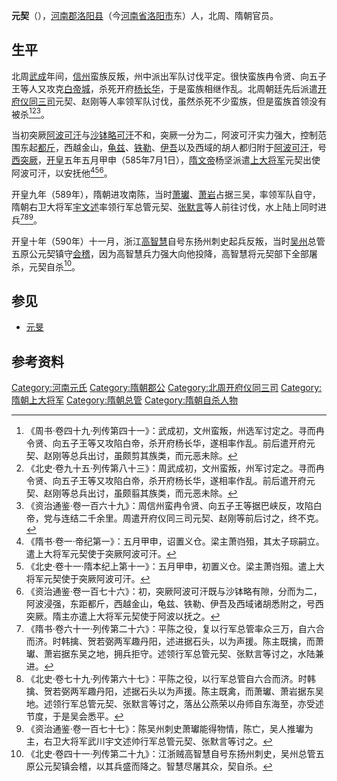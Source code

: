 '''元契'''（{{bd|？||590年||catIdx=Y元}}），[[河南郡|河南郡]][[洛阳县|洛阳县]]（今[[河南省|河南省]][[洛阳市|洛阳市]]东）人，北周、隋朝官员。

== 生平 ==
北周[[武成_(北周)|武成]]年间，[[信州_(重庆)|信州]]蛮族反叛，州中派出军队讨伐平定。很快蛮族冉令贤、向五子王等人又攻克[[白帝城|白帝城]]，杀死开府[[杨长华|杨长华]]，于是蛮族相继作乱。北周朝廷先后派遣[[开府仪同三司|开府仪同三司]]元契、赵刚等人率领军队讨伐，虽然杀死不少蛮族，但是蛮族首领没有被杀<ref>《周书·卷四十九·列传第四十一》：武成初，文州蛮叛，州选军讨定之。寻而冉令贤、向五子王等又攻陷白帝，杀开府杨长华，遂相率作乱。前后遣开府元契、赵刚等总兵出讨，虽颇剪其族类，而元恶未除。</ref><ref>《北史·卷九十五·列传第八十三》：周武成初，文州蛮叛，州军讨定之。寻而冉令贤、向五子王等又攻陷白帝，杀开府杨长华，遂相率作乱。前后遣开府元契、赵刚等总兵出讨，虽颇翦其族类，而元恶未除。</ref><ref>《资治通鉴·卷一百六十九》：周信州蛮冉令贤、向五子王等据巴峡反，攻陷白帝，党与连结二千余里。周遣开府仪同三司元契、赵刚等前后讨之，终不克。</ref>。

当初突厥[[阿波可汗|阿波可汗]]与[[沙钵略可汗|沙钵略可汗]]不和，突厥一分为二，阿波可汗实力强大，控制范围东起[[都斤|都斤]]，西越金山，[[龟兹|龟兹]]、[[铁勒|铁勒]]、[[伊吾|伊吾]]以及西域的胡人都归附于[[阿波可汗|阿波可汗]]，号[[西突厥|西突厥]]，[[开皇|开皇]]五年五月甲申（585年7月1日），[[隋文帝|隋文帝]]杨坚派遣[[上大将军|上大将军]]元契出使阿波可汗，以安抚他<ref>《隋书·卷一·帝纪第一》：五月甲申，诏置义仓。梁主萧岿殂，其太子琮嗣立。遣上大将军元契使于突厥阿波可汗。</ref><ref>《北史·卷十一·隋本纪上第十一》：五月甲申，初置义仓。梁主萧岿殂。遣上大将军元契使于突厥阿波可汗。</ref><ref>《资治通鉴·卷一百七十六》：初，突厥阿波可汗既与沙钵略有隙，分而为二，阿波浸强，东距都斤，西越金山，龟兹、铁勒、伊吾及西域诸胡悉附之，号西突厥。隋主亦遣上大将军元契使于阿波以抚之。</ref>。

开皇九年（589年），隋朝进攻南陈，当时[[萧瓛|萧瓛]]、[[蕭巖_(南北朝)|萧岩]]占据三吴，率领军队自守，隋朝右卫大将军[[宇文述|宇文述]]率领行军总管元契、[[张默言|张默言]]等人前往讨伐，水上陆上同时进兵<ref>《隋书·卷六十一·列传第二十六》：平陈之役，复以行军总管率众三万，自六合而济。时韩擒、贺若弼两军趣丹阳，述进据石头，以为声援。陈主既擒，而萧瓛、萧岩据东吴之地，拥兵拒守。述领行军总管元契、张默言等讨之，水陆兼进。</ref><ref>《北史·卷七十九·列传第六十七》：平陈之役，以行军总管自六合而济。时韩擒、贺若弼两军趣丹阳，述据石头以为声援。陈主既禽，而萧瓛、萧岩据东吴地。述领行军总管元契、张默言等讨之，落丛公燕荣以舟师自东海至，亦受述节度，于是吴会悉平。</ref><ref>《资治通鉴·卷一百七十七》：陈吴州刺史萧瓛能得物情，陈亡，吴人推瓛为主，右卫大将军武川宇文述帅行军总管元契、张默言等讨之。</ref>。

开皇十年（590年）十一月，浙江[[高智慧|高智慧]]自号东扬州刺史起兵反叛，当时[[吴州_(隋朝)|吴州]]总管五原公元契镇守[[会稽|会稽]]，因为高智慧兵力强大向他投降，高智慧将元契部下全部屠杀，元契自杀<ref>《北史·卷四十一·列传第二十九》：江浙贼高智慧自号东扬州刺史，吴州总管五原公元契镇会稽，以其兵盛而降之。智慧尽屠其众，契自杀。</ref>。

== 参见 ==
* [[元旻|元旻]]

== 参考资料==
{{reflist}}

{{Authority control}}
{{DEFAULTSORT:Yuan}}
[[Category:河南元氏|Category:河南元氏]]
[[Category:隋朝郡公|Category:隋朝郡公]]
[[Category:北周开府仪同三司|Category:北周开府仪同三司]]
[[Category:隋朝上大将军|Category:隋朝上大将军]]
[[Category:隋朝总管|Category:隋朝总管]]
[[Category:隋朝自杀人物|Category:隋朝自杀人物]]
